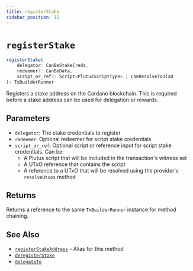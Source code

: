 ```yaml
---
title: registerStake
sidebar_position: 12
---
```


# `registerStake`

```ts
registerStake(
    delegator: CanBeStakeCreds,
    redeemer?: CanBeData,
    script_or_ref?: Script<PlutusScriptType> | CanResolveToUTxO
): TxBuilderRunner
```

Registers a stake address on the Cardano blockchain. This is required before a stake address can be used for delegation or rewards.

## Parameters

- `delegator`: The stake credentials to register
- `redeemer`: Optional redeemer for script stake credentials
- `script_or_ref`: Optional script or reference input for script stake credentials. Can be:
  - A Plutus script that will be included in the transaction's witness set
  - A UTxO reference that contains the script
  - A reference to a UTxO that will be resolved using the provider's `resolveUtxos` method

## Returns

Returns a reference to the same `TxBuilderRunner` instance for method chaining.

## See Also

- [`registerStakeAddress`](./registerStakeAddress) - Alias for this method
- [`deregisterStake`](./deregisterStake)
- [`delegateTo`](./delegateTo) 